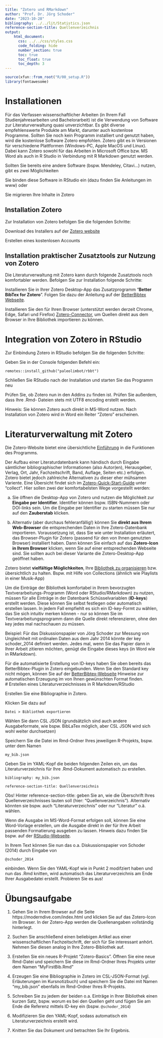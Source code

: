 ---
title: "Zotero und RMarkdown"
author: "Prof. Dr. Jörg Schoder"
date: "2023-10-28"
bibliography: ../../lit/Statistics.json
reference-section-title: Quellenverzeichnis
output:
    html_document:
      css: ../../css/styles.css
      code_folding: hide
      number_section: true
      toc: true
      toc_float: true
      toc_depth: 3
---

```{r setup, echo=FALSE,message=FALSE,warning=FALSE}
source(xfun::from_root("R/00_setup.R"))
library(fontawesome)
```

# Installationen

Für das Verfassen wissenschaftlicher Arbeiten (in Ihrem Fall Studienjahresarbeiten und Bachelorarbeit) ist die Verwendung von Software zur Literaturverwaltung quasi unverzichtbar. Es gibt diverse empfehlenswerte Produkte am Markt, darunter auch kostenlose Programme. Sollten Sie noch kein Programm installiert und genutzt haben, wird die kostenlose Software Zotero empfohlen. Zotero gibt es in Versionen für verschiedene Plattformen (Windows-PC, Apple MacOS und Linux). Dabei kann Zotero sowohl für das Arbeiten in Microsoft Office bzw. MS Word als auch in R Studio in Verbindung mit R Markdown genutzt werden.  

  

Sollten Sie bereits eine andere Software (bspw. Mendeley, Citavi...) nutzen, gibt es zwei Möglichkeiten  

Sie binden diese Software in RStudio ein (dazu finden Sie Anleitungen im www) oder  

Sie migrieren Ihre Inhalte in Zotero  

  

## Installation Zotero  

Zur Installation von Zotero befolgen Sie die folgenden Schritte:  

Download des Installers auf der [Zotero website](http://www.zotero.org/)

Erstellen eines kostenlosen Accounts  

  

## Installation praktischer Zusatztools zur Nutzung von Zotero  

Die Literaturverwaltung mit Zotero kann durch folgende Zusatztools noch komfortabler werden. Befolgen Sie zur Installation folgende Schritte:  

Installieren Sie in Ihrer Zotero Desktop-App das Zusatzprogramm "**Better BibTex for Zotero**". Folgen Sie dazu der Anleitung auf der [BetterBibtex Webseite](https://retorque.re/zotero-better-bibtex/installation/).   

Installieren Sie den für Ihren Browser (unterstützt werden derzeit Chrome, Edge, Safari und Firefox) [Zotero-Connector](http://www.zotero.org/download/connectors), um Quellen direkt aus dem Browser in Ihre Bibliothek importieren zu können. 


# Integration von Zotero in RStudio   

Zur Einbindung Zotero in RStudio befolgen Sie die folgenden Schritte:  

Geben Sie in der Console folgenden Befehl ein:  

```
remotes::install_github("paleolimbot/rbbt")  
```
  

Schließen Sie RStudio nach der Installation und starten Sie das Programm neu  

Prüfen Sie, ob Zotero nun in den Addins zu finden ist. Prüfen Sie außerdem, dass Ihre .Rmd- Dateien stets mit UTF8 encoding erstellt werden.  

  

Hinweis: Sie können Zotero auch direkt in MS-Word nutzen. Nach Installation von Zotero wird in Word ein Reiter "Zotero" erscheinen.


# Literaturverwaltung mit Zotero  

Die Zotero-Website bietet eine übersichtliche [Einführung](https://www.zotero.org/support/quick_start_guide) in die Funktionen des Programms.  

Der Aufbau einer Literaturdatenbank kann händisch durch Eingabe sämtlicher bibliographischer Informationen (also Autor(en), Herausgeber, Verlag, Ort, Jahr, Fachzeitschrift, Band, Auflage, Seiten etc.) erfolgen. Zotero bietet jedoch zahlreiche Alternativen zu dieser eher mühsamen Variente. Eine Übersicht findet sich im [Zotero-Quick-Start-Guide](https://www.zotero.org/support/quick_start_guide#collect) unter "collect". Hier sollen zwei der komfortabelsten Wege vorgestellt werden: 

a. Sie öffnen die Desktop-App von Zotero und nutzen die Möglichkeit zur **Eingabe per Identifier**. Identifier können bspw. ISBN-Nummern oder DOI-links sein. Um die Eingabe per Identifier zu starten müssen Sie nur auf den **Zauberstab** klicken.  

b. Alternativ (aber durchaus fehleranfällig!) können Sie **direkt aus Ihrem Web-Browser** die entsprechenden Daten in Ihre Zotero-Datenbank importieren. Voraussetzung ist, dass Sie wie unter Installation erläutert, das Browser-Plugin für Zotero (passend für den von Ihnen genutzten Browser) installiert haben. Dann können Sie einfach auf das **Zotero-Icon in Ihrem Browser** klicken, wenn Sie auf einer entsprechenden Webseite sind. Sie sollten auch bei dieser Variante die Zotero-Desktop-App geöffnet haben.  

Zotero bietet **vielfältige Möglichkeiten**, Ihre [Bibliothek zu organisieren](https://www.zotero.org/support/quick_start_guide#organize) bzw. übersichtlich zu halten. Bspw. mit Hilfe von Collections (ähnlich wie Playlists in einer Musik-App)  

Um die Einträge der Bibliothek komfortabel in Ihrem bevorzugten Textverarbeitungs-Programm (Word oder RStudio/RMarkdown) zu nutzen, müssen für alle Einträge in der Datenbank Schüsselvariablen (**ID-keys**) erstellt werden. Diese können Sie selbst festlegen oder automatisch erstellen lassen. In jedem Fall empfiehlt es sich ein ID-key-Formt zu wählen, das Sie sich intuitiv merken können - nur so können Sie im Textverarbeitungsprogramm dann die Quelle direkt referenzieren, ohne den key jedes mal nachschauen zu müssen.  

  

Beispiel:  Für das Diskussionspapier von Jörg Schoder zur Messung von Ungleichheit mit ordinalen Daten aus dem Jahr 2014 könnte der key schoder_2014 definiert werden. Jedes mal, wenn Sie das Papier dann in Ihrer Arbeit zitieren möchten, genügt die Eingabe dieses keys (in Word wie in RMarkdown).  

  

Für die automatisierte Erstellung von ID-keys haben Sie oben bereits das BetterBibtex-Plugin in Zotero eingebunden. Wenn Sie den Standard key nicht mögen, können Sie auf der [BetterBibtex-Webseite](https://retorque.re/zotero-better-bibtex/citing/) Hinweise zur automatischen Erzeugung im von Ihnen gewünschten Format finden.  
# Erstellen eines Literaturverzeichnisses in R Markdown/RStudio  

 Erstellen Sie eine Bibliographie in Zotero.  

 Klicken Sie dazu auf  

```
Datei > Bibliothek exportieren   
```

Wählen Sie dann CSL JSON (grundsätzlich sind auch andere Ausgabeformate, wie bspw. BibLaTex möglich, aber CSL JSON wird sich wohl weiter durchsetzen)  

Speichern Sie die Datei im Rmd-Ordner Ihres jeweiligen R-Projekts, bspw. unter dem Namen              

```
my_bib.json  
```

 Geben Sie im YAML-Kopf die beiden folgenden Zeilen ein, um das Literaturverzeichnis für Ihre .Rmd-Dokument automatisch zu erstellen.  

```
bibliography: my_bib.json  

reference-section-title: Quellenverzeichnis  
```

Obs! Hinter reference-section-title: geben Sie an, wie die Überschrift Ihres Quellenverzeichnisses lauten soll (hier: "Quellenverzeichnis"). Alternativ könnten sie bspw. auch "Literaturverzeichnis" oder nur "Literatur" o.ä. wählen.  

Wenn die Ausgabe im MS-Word-Format erfolgen soll, können Sie eine Word-Vorlage erstellen, um die Ausgabe direkt in der für Ihre Arbeit passenden Formatierung ausgeben zu lassen. Hinweis dazu finden Sie bspw. auf der [RStudio-Webseite](https://rmarkdown.rstudio.com/articles_docx.html).  

  

In Ihrem Text können Sie nun das o.a. Diskussionspapier von Schoder (2014) durch Eingabe von   

`@schoder_2014`  

einbinden. Wenn Sie den YAML-Kopf wie in Punkt 2 modifziert haben und nun das .Rmd knitten, wird automatisch das Literaturverzeichnis am Ende Ihrer Ausgabedatei erstellt. Probieren Sie es aus!


# Übungsaufgabe

1. Gehen Sie in Ihrem Browser auf die Seite https://moderndive.com/index.html und klicken Sie auf das Zotero-Icon im Browser. In der Zotero-App werden die Quellenangaben vollständig hinterlegt.   

2. Suchen Sie anschließend einen beliebigen Artikel aus einer wissenschaftlichen Fachzeitschrift, der sich für Sie interessant anhört. Nehmen Sie diesen analog in Ihre Zotero-Bibliothek auf.   

3. Erstellen Sie ein neues R-Projekt "Zotero-Basics". Öffnen Sie eine neue Rmd-Datei und speichern Sie diese im Rmd-Ordner Ihres Projekts unter dem Namen "MyFirstBib.Rmd"   

4. Erzeugen Sie eine Bibliographie in Zotero im CSL-JSON-Format (vgl. Erläuterungen im Kursnotizbuch) und speichern Sie die Datei mit Namen "my_bib.json" ebenfalls im Rmd-Ordner Ihres R-Projekts.  

5. Schreiben Sie zu jedem der beiden o.a. Einträge in Ihrer Bibliothek einen kurzen Satz, bspw. worum es bei den Quellen geht und fügen Sie am Ende die Referenz mittels ID-key ein (bspw. `@schoder_2014`)   

6. Modifizieren Sie den YAML-Kopf, sodass automatisch ein Literaturverzeichnis erstellt wird.  

7. Knitten Sie das Dokument und betrachten Sie Ihr Ergebnis.  
